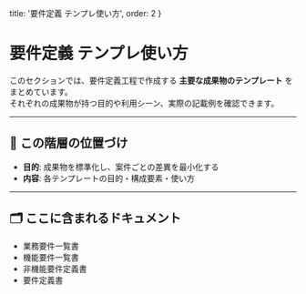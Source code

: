   title: '要件定義 テンプレ使い方', 
  order: 2 
}

# 要件定義 テンプレ使い方

このセクションでは、要件定義工程で作成する **主要な成果物のテンプレート** をまとめています。  
それぞれの成果物が持つ目的や利用シーン、実際の記載例を確認できます。

---

## 📌 この階層の位置づけ
- **目的**: 成果物を標準化し、案件ごとの差異を最小化する  
- **内容**: 各テンプレートの目的・構成要素・使い方

---

## 🗂️ ここに含まれるドキュメント
- 業務要件一覧書
- 機能要件一覧書
- 非機能要件定義書
- 要件定義書
